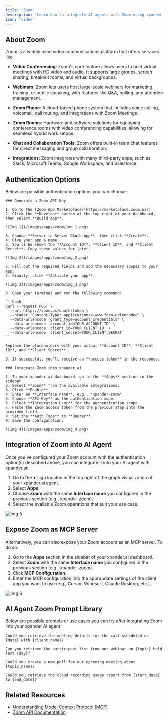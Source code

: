 ```yaml
---
title: "Zoom"
description: "Learn how to integrate AI agents with Zoom using xpander.ai. Create intelligent virtual assistants that can join meetings, transcribe conversations, provide real-time insights, and automate follow-up actions seamlessly."
icon: "video"
---
```


## About Zoom

Zoom is a widely used video communications platform that offers services like:

- **Video Conferencing**: Zoom's core feature allows users to hold virtual meetings with HD video and audio. It supports large groups, screen sharing, breakout rooms, and virtual backgrounds.

- **Webinars**: Zoom lets users host large-scale webinars for marketing, training, or public speaking, with features like Q&A, polling, and attendee management.

- **Zoom Phone**:  A cloud-based phone system that includes voice calling, voicemail, call routing, and integrations with Zoom Meetings.

- **Zoom Rooms**: Hardware and software solutions for equipping conference rooms with video conferencing capabilities, allowing for seamless hybrid work setups.

- **Chat and Collaboration Tools**: Zoom offers built-in team chat features for direct messaging and group collaboration.

- **Integrations**: Zoom integrates with many third-party apps, such as Slack, Microsoft Teams, Google Workspace, and Salesforce.


## Authentication Options

Below are possible authentication options you can choose:

<Tabs>

  <Tab title="API Access">

    ### Generate a Zoom API Key

    1. Go to the [Zoom App Marketplace](https://marketplace.zoom.us/).  
    2. Click the **Develop** button at the top right of your dashboard, then select **Build App**.

    ![Img 1](/images/apps/zoom/img_1.png)

    3. Choose **Server-to-Server OAuth App**, then click **Create**.  
    4. Give your app a name.  
    5. You’ll be shown the **Account ID**, **Client ID**, and **Client Secret**. Copy these values for later.

    ![Img 2](/images/apps/zoom/img_2.png)

    6. Fill out the required fields and add the necessary scopes to your app.  
    7. Finally, click **Activate your app**.

    ![Img 3](/images/apps/zoom/img_3.png)

    8. Open your terminal and run the following command:

    ```bash
    curl --request POST \
      --url https://zoom.us/oauth/token \
      --header 'Content-Type: application/x-www-form-urlencoded' \
      --data-urlencode 'grant_type=account_credentials' \
      --data-urlencode 'account_id=YOUR_ACCOUNT_ID' \
      --data-urlencode 'client_id=YOUR_CLIENT_ID' \
      --data-urlencode 'client_secret=YOUR_CLIENT_SECRET'
    ```

    Replace the placeholders with your actual **Account ID**, **Client ID**, and **Client Secret**.

    9. If successful, you’ll receive an **access token** in the response.

    ### Integrate Zoom into xpander.ai

    1. In your xpander.ai dashboard, go to the **Apps** section in the sidebar.  
    2. Select **Zoom** from the available integrations.  
    3. Click **Enable**.  
    4. Enter an **Interface name**, e.g., "xpander-zoom".  
    5. Choose **API Key** as the authentication mode.  
    6. Select **Integration User** for the authentication scope.  
    7. Paste the Zoom access token from the previous step into the provided field.  
    8. Set the **Auth Type** to **Bearer**.  
    9. Save the configuration.

    ![Img 4](/images/apps/zoom/img_4.png)

  </Tab>
</Tabs>

## Integration of Zoom into AI Agent

Once you've configured your Zoom account with the authentication option(s) described above, you can integrate it into your AI agent with xpander.ai:

1. Go to the **+** sign located in the top right of the graph visualization of your xpander.ai agent.  
2. Select **Apps**.  
3. Choose **Zoom** with the same **Interface name** you configured in the previous section (e.g., xpander-zoom).  
4. Select the available Zoom operations that suit your use case.  

![Img 5](/images/apps/zoom/img_5.png)

## Expose Zoom as MCP Server

Alternatively, you can also expose your Zoom account as an MCP server. To do so:

1. Go to the **Apps** section in the sidebar of your xpander.ai dashboard.  
2. Select **Zoom** with the same **Interface name** you configured in the previous section (e.g., xpander-zoom).  
3. Click **MCP Configuration**.  
4. Enter the MCP configuration into the appropriate settings of the client app you want to use (e.g., Cursor, Windsurf, Claude Desktop, etc.).

![Img 6](/images/apps/zoom/img_6.png)

## AI Agent Zoom Prompt Library

Below are possible prompts or use cases you can try after integrating Zoom into your xpander AI agent:

```
Could you retrieve the meeting details for the call scheduled on {date} with {client_name}?
```

````
Can you retrieve the participant list from our webinar on {topic} held last {day}?
````

```
Could you create a new poll for our upcoming meeting about {topic_name}?
```

```
Could you retrieve the cloud recording usage report from {start_date} to {end_date}?
```

## Related Resources

- [Understanding Model Context Protocol (MCP)](/docs/05-human-interfaces/04-mcp)
- [Zoom API Documentation](https://developers.zoom.us/docs/api/)